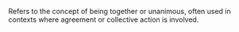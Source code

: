 Refers to the concept of being together or unanimous, often used in contexts where agreement or collective action is involved.
